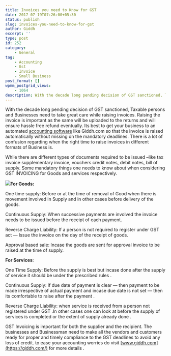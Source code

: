 ```yaml
---
title: Invoices you need to Know for GST
date: 2017-07-19T07:26:00+05:30
status: publish
slug: invoices-you-need-to-know-for-gst
author: Giddh
excerpt: ''
type: post
id: 252
category:
    - General
tag:
    - Accounting
    - Gst
    - Invoice
    - Small Business
post_format: []
wpmm_postgrid_views:
    - 1064
description: With the decade long pending decision of GST sanctioned, Taxable persons and Businesses need to take great care while raising invoices.
---
```

With the decade long pending decision of GST sanctioned, Taxable persons and Businesses need to take great care while raising invoices. Raising the invoice is important as the same will be uploaded to the returns and will ensure hassle free refund eventually. Its best to get your business to an automated [accounting software](https://giddh.com/) like Giddh.com so that the invoice is raised automatically without missing on the mandatory deadlines. There is a lot of confusion regarding when the right time to raise invoices in different formats of Business is.

While there are different types of documents required to be issued –like tax invoice supplementary invoice, vouchers credit notes, debit notes, bill of supply. Some mandatory things one needs to know about when considering GST INVOICING for Goods and services respectively.

<img class="wp-block-image size-large" src ="https://miro.medium.com/max/792/1*rQ3eaCJwvp4IHO2dj2d_vg.jpeg" />**For Goods:**

One time supply: Before or at the time of removal of Good when there is movement involved in Supply and in other cases before delivery of the goods.

Continuous Supply: When successive payments are involved the invoice needs to be issued before the receipt of each payment.

Reverse Charge Liability: If a person is not required to register under GST act — Issue the invoice on the day of the receipt of goods.

Approval based sale: Incase the goods are sent for approval invoice to be raised at the time of supply.

**For Services**:

One Time Supply: Before the supply is best but incase done after the supply of service it should be under the prescribed rules .

Continuous Supply: If due date of payment is clear — then payment to be made irrespective of actual payment and incase due date is not set — then its comfortable to raise after the payment .

Reverse Charge Liability: when service is received from a person not registered under GST .In other cases one can look at before the supply of services is completed or the extent of supply already done .

GST Invoicing is important for both the supplier and the recipient. The businesses and Businessman need to make all the vendors and customers ready for proper and timely compliance to the GST deadlines to avoid any loss of credit. to ease your accounting worries do visit [www.giddh.com](https://giddh.com/) for more details .